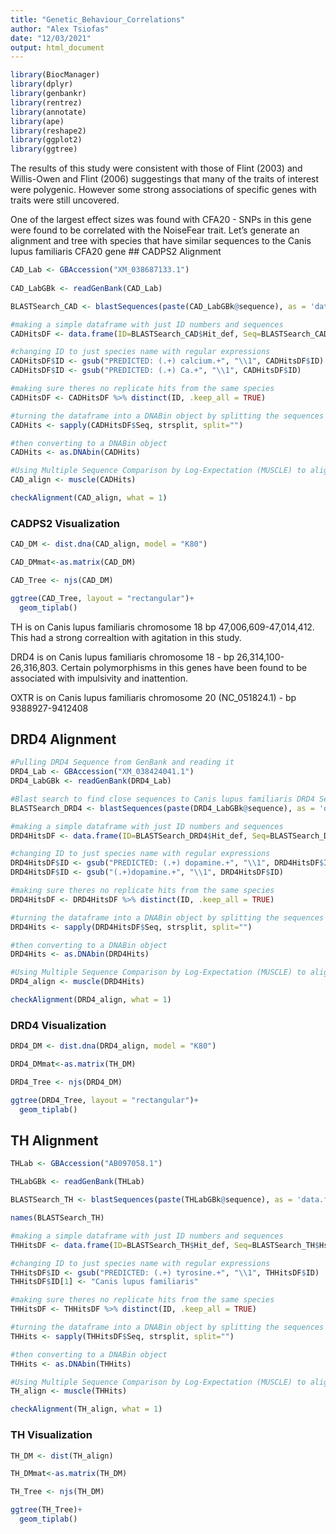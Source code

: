 ```yaml
---
title: "Genetic_Behaviour_Correlations"
author: "Alex Tsiofas"
date: "12/03/2021"
output: html_document
---
```


```r
library(BiocManager)
library(dplyr)
library(genbankr)
library(rentrez)
library(annotate)
library(ape)
library(reshape2)
library(ggplot2)
library(ggtree)
```

The results of this study were consistent with those of Flint (2003) and Willis-Owen and Flint (2006) suggestings that many of the traits of interest were polygenic. However some strong associations of specific genes with traits were still uncovered. 

One of the largest effect sizes was found with CFA20 - SNPs in this gene were found to be correlated with the NoiseFear trait. Let's generate an alignment and tree with species that have similar sequences to the Canis lupus familiaris CFA20 gene
## CADPS2 Alignment
```r
CAD_Lab <- GBAccession("XM_038687133.1")
  
CAD_LabGBk <- readGenBank(CAD_Lab)

BLASTSearch_CAD <- blastSequences(paste(CAD_LabGBk@sequence), as = 'data.frame', hitListSize = 40, timeout = 600)

#making a simple dataframe with just ID numbers and sequences
CADHitsDF <- data.frame(ID=BLASTSearch_CAD$Hit_def, Seq=BLASTSearch_CAD$Hsp_hseq, stringsAsFactors = FALSE)

#changing ID to just species name with regular expressions
CADHitsDF$ID <- gsub("PREDICTED: (.+) calcium.+", "\\1", CADHitsDF$ID)
CADHitsDF$ID <- gsub("PREDICTED: (.+) Ca.+", "\\1", CADHitsDF$ID)

#making sure theres no replicate hits from the same species
CADHitsDF <- CADHitsDF %>% distinct(ID, .keep_all = TRUE)

#turning the dataframe into a DNABin object by splitting the sequences so each nucleotide is its own string
CADHits <- sapply(CADHitsDF$Seq, strsplit, split="")

#then converting to a DNABin object
CADHits <- as.DNAbin(CADHits)

#Using Multiple Sequence Comparison by Log-Expectation (MUSCLE) to align the Canis lupus DRD4 sequence with the top blast searches
CAD_align <- muscle(CADHits)

checkAlignment(CAD_align, what = 1)
```
### CADPS2 Visualization
```r
CAD_DM <- dist.dna(CAD_align, model = "K80")

CAD_DMmat<-as.matrix(CAD_DM)

CAD_Tree <- njs(CAD_DM)

ggtree(CAD_Tree, layout = "rectangular")+
  geom_tiplab()
```
TH is on Canis lupus familiaris chromosome 18 bp 47,006,609-47,014,412. This had a strong correaltion with agitation in this study.

DRD4 is on Canis lupus familiaris chromosome 18 - bp 26,314,100-26,316,803. Certain polymorphisms in this genes have been found to be associated with impulsivity and inattention.

OXTR is on Canis lupus familiaris chromosome 20 (NC_051824.1) - bp 9388927-9412408

## DRD4 Alignment
```r
#Pulling DRD4 Sequence from GenBank and reading it
DRD4_Lab <- GBAccession("XM_038424041.1")
DRD4_LabGBk <- readGenBank(DRD4_Lab)

#Blast search to find close sequences to Canis lupus familiaris DRD4 Sequence
BLASTSearch_DRD4 <- blastSequences(paste(DRD4_LabGBk@sequence), as = 'data.frame', hitListSize = 20, timeout = 600)

#making a simple dataframe with just ID numbers and sequences
DRD4HitsDF <- data.frame(ID=BLASTSearch_DRD4$Hit_def, Seq=BLASTSearch_DRD4$Hsp_hseq, stringsAsFactors = FALSE)

#changing ID to just species name with regular expressions
DRD4HitsDF$ID <- gsub("PREDICTED: (.+) dopamine.+", "\\1", DRD4HitsDF$ID)
DRD4HitsDF$ID <- gsub("(.+)dopamine.+", "\\1", DRD4HitsDF$ID)

#making sure theres no replicate hits from the same species
DRD4HitsDF <- DRD4HitsDF %>% distinct(ID, .keep_all = TRUE)

#turning the dataframe into a DNABin object by splitting the sequences so each nucleotide is its own string
DRD4Hits <- sapply(DRD4HitsDF$Seq, strsplit, split="")

#then converting to a DNABin object
DRD4Hits <- as.DNAbin(DRD4Hits)

#Using Multiple Sequence Comparison by Log-Expectation (MUSCLE) to align the Canis lupus DRD4 sequence with the top blast searches
DRD4_align <- muscle(DRD4Hits)

checkAlignment(DRD4_align, what = 1)
```
### DRD4 Visualization
```r
DRD4_DM <- dist.dna(DRD4_align, model = "K80")

DRD4_DMmat<-as.matrix(TH_DM)

DRD4_Tree <- njs(DRD4_DM)

ggtree(DRD4_Tree, layout = "rectangular")+
  geom_tiplab()
```

## TH Alignment
```r
THLab <- GBAccession("AB097058.1")

THLabGBk <- readGenBank(THLab)

BLASTSearch_TH <- blastSequences(paste(THLabGBk@sequence), as = 'data.frame', hitListSize = 40, timeout = 600)

names(BLASTSearch_TH)

#making a simple dataframe with just ID numbers and sequences
THHitsDF <- data.frame(ID=BLASTSearch_TH$Hit_def, Seq=BLASTSearch_TH$Hsp_hseq, stringsAsFactors = FALSE)

#changing ID to just species name with regular expressions
THHitsDF$ID <- gsub("PREDICTED: (.+) tyrosine.+", "\\1", THHitsDF$ID)
THHitsDF$ID[1] <- "Canis lupus familiaris"

#making sure theres no replicate hits from the same species
THHitsDF <- THHitsDF %>% distinct(ID, .keep_all = TRUE)

#turning the dataframe into a DNABin object by splitting the sequences so each nucleotide is its own string
THHits <- sapply(THHitsDF$Seq, strsplit, split="")

#then converting to a DNABin object
THHits <- as.DNAbin(THHits)

#Using Multiple Sequence Comparison by Log-Expectation (MUSCLE) to align the Canis lupus DRD4 sequence with the top blast searches
TH_align <- muscle(THHits)

checkAlignment(TH_align, what = 1)
```
### TH Visualization
```r
TH_DM <- dist(TH_align)

TH_DMmat<-as.matrix(TH_DM)

TH_Tree <- njs(TH_DM)

ggtree(TH_Tree)+
  geom_tiplab()
```

